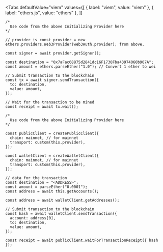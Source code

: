 
<Tabs
  defaultValue="viem"
  values={[
    { label: "viem", value: "viem" },
    { label: "ethers.js", value: "ethers" },
  ]}
>
<TabItem value="ethers">

```tsx
/*
  Use code from the above Initializing Provider here
*/

// provider is const provider = new ethers.providers.Web3Provider(web3Auth.provider); from above.

const signer = await provider.getSigner();

const destination = "0x7aFac68875d2841dc16F1730Fba43974060b907A";
const amount = ethers.parseEther("1.0"); // Convert 1 ether to wei

// Submit transaction to the blockchain
const tx = await signer.sendTransaction({
  to: destination,
  value: amount,
});

// Wait for the transaction to be mined
const receipt = await tx.wait();
```

</TabItem>
<TabItem value="viem">

```tsx
/*
  Use code from the above Initializing Provider here
*/

const publicClient = createPublicClient({
  chain: mainnet, // for mainnet
  transport: custom(this.provider),
});

const walletClient = createWalletClient({
  chain: mainnet, // for mainnet
  transport: custom(this.provider),
});

// data for the transaction
const destination = "<ADDRESS>";
const amount = parseEther("0.0001");
const address = await this.getAccounts();

const address = await walletClient.getAddresses();

// Submit transaction to the blockchain
const hash = await walletClient.sendTransaction({
  account: address[0],
  to: destination,
  value: amount,
});

const receipt = await publicClient.waitForTransactionReceipt({ hash });
```

</TabItem>
</Tabs>
